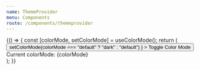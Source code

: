 ```yaml
---
name: ThemeProvider
menu: Components
route: /components/themeprovider
---
```



<Playground>
  {() => {
    const [colorMode, setColorMode] = useColorMode();
    return (
      <div>
        <button
          onClick={() =>
            setColorMode(colorMode === "default" ? "dark" : "default")
          }
        >
          Toggle Color Mode
        </button>
        Current colorMode: {colorMode}
      </div>
    );
  }}
</Playground>
